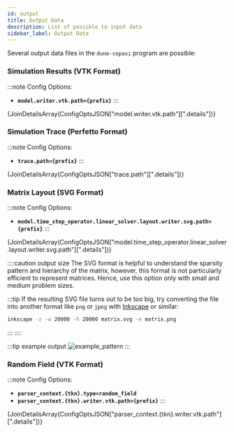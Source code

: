 ```yaml
---
id: output
title: Output Data
description: List of possible to input data
sidebar_label: Output Data
---
```




Several output data files in the `dune-copasi` program are possible:

### Simulation Results (VTK Format)

:::note Config Options:
* **`model.writer.vtk.path={prefix}`**
:::

<Markdown>
{JoinDetailsArray(ConfigOptsJSON["model.writer.vtk.path"][".details"])}
</Markdown>

### Simulation Trace (Perfetto Format)

:::note Config Options:
* **`trace.path={prefix}`**
:::

<Markdown>
{JoinDetailsArray(ConfigOptsJSON["trace.path"][".details"])}
</Markdown>

### Matrix Layout (SVG Format)

:::note Config Options:
* **`model.time_step_operator.linear_solver.layout.writer.svg.path={prefix}`**
:::

<Markdown>
{JoinDetailsArray(ConfigOptsJSON["model.time_step_operator.linear_solver.layout.writer.svg.path"][".details"])}
</Markdown>


::::caution output size
The SVG format is helpful to understand the sparsity pattern and hierarchy of the matrix, however, this format is not particularly efficient to represent matrices. Hence, use this option only with small and medium problem sizes.

:::tip
If the resulting SVG file turns out to be too big, try converting the file into another format like `png` or `jpeg` with [Inkscape](https://inkscape.org) or similar:

```bash
inkscape -z -w 20000 -h 20000 matrix.svg -e matrix.png
```
:::
::::

:::tip example output
![example_pattern](/img/example_pattern.svg)
:::


### Random Field (VTK Format)

:::note Config Options:
* **`parser_context.{tkn}.type=random_field`**
* **`parser_context.{tkn}.writer.vtk.path={prefix}`**
:::

<Markdown>
{JoinDetailsArray(ConfigOptsJSON["parser_context.{tkn}.writer.vtk.path"][".details"])}
</Markdown>
